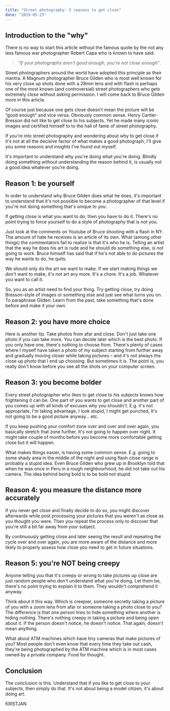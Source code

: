 ```yaml
---
title: "Street photography: 5 reasons to get close"
date: "2019-05-23"
---
```


## Introduction to the "why"

There is no way to start this article without the famous quote by the not any less famous war photographer Robert Capa who is known to have said:

> _“If your photographs aren't good enough, you're not close enough”_.

Street photographers around the world have adopted this principle as their mantra. A Magnum photographer Bruce Gilden who is most well known for his very close up shots done with a 28mm lens and with flash is perhaps one of the most known (and controversial) street photographers who gets extremely close without asking permission. I will come back to Bruce Gilden more in this article.

Of course just because one gets close doesn't mean the picture will be “good enough” and vice versa. Obviously common sense. Henry Cartier-Bresson did not like to get close to his subjects. Yet he made many iconic images and certified himself to to the hall of fame of street photography.

If you're into street photography and wondering about why to get close if it's not at all the decisive factor of what makes a good photograph, I'll give you some reasons and insights I've found out myself.

It's important to understand why you're doing what you're doing. Blindly doing something without understanding the reason behind it, is usually not a good idea whatever you're doing.

## Reason 1: be yourself

In order to understand why Bruce Gilden does what he does, it's important to understand that it's not possible to become a photographer of that level if you're not doing something that's unique to you.

If getting close is what you want to do, then you have to do it. There's no point trying to force yourself to do a style of photography that is not you.

Just look at the comments on Youtube of Bruce shooting with a flash in NY. The amount of hate he receives is an article of its own. What (among other things) the commentators fail to realize is that it's who he is. Telling an artist that the way he does his art is rude and he should do something else, is not going to work. Bruce himself has said that if he's not able to do pictures the way he wants to do, he quits.

We should only do the art we want to make. If we start making things we don't want to make, it's not art any more. It's a chore. It's a job. Whatever you want to call it.

So, you as an artist need to find your thing. Try getting close, try doing Bresson-style of images or something else and just see what turns you on. To paraphrase Gilden: Learn from the past, take something that's done before and make it your own.

## Reason 2: you have more choice

Here is another tip. Take photos from afar and close. Don't just take one photo if you can take more. You can decide later which is the best photo. If you only have one, there's nothing to choose from. There's plenty of cases where I myself have taken a photo of my subject starting from further away and gradually moving closer while taking pictures – and it's not always the close up photo that I end up choosing. But sometimes it is. The point is, you really don't know before you see all the shots on your computer screen.

## Reason 3: you become bolder

Every street photographer who likes to get close to his subjects knows how frightening it can be. One part of you wants to get close and another part of you comes up with all kinds of excuses why you shouldn't. E.g. it's not appropriate, I'm taking advantage, I look stupid, I might get punched, It's not going to be a good picture anyway… etc.

If you keep pushing your comfort zone over and over and over again, you basically stretch that zone further. It's not going to happen over night. It might take couple of months before you become more comfortable getting close but it will happen.

What makes things easier, is having some common sense. E.g. going to some shady area in the middle of the night and using flash close range is probably a stupid idea. Even Bruce Gilden who grew up in Brooklyn told that when he was once in Peru in a rough neighbourhood, he did not take out his camera. The idea behind being bold is to be bold not stupid.

## Reason 4: you measure the distance more accurately

If you never get close and finally decide to do so, you might discover afterwards while post processing your pictures that you weren't as close as you thought you were. Then you repeat the process only to discover that you're still a bit far away from your subject.

By continuously getting close and later seeing the result and repeating the cycle over and over again, you are more aware of the distance and more likely to properly assess how close you need to get in future situations.

## Reason 5: you're NOT being creepy

Anyone telling you that it's creepy or wrong to take pictures up close are just random people who don't understand what you're doing. Let them be, there's no point trying to explain it to them. They wouldn't comprehend it anyway.

Think about it this way. Which is creepier, someone secretly taking a picture of you with a zoom lens from afar or someone taking a photo close to you? The difference is that one person tries to hide something where another is hiding nothing. There's nothing creepy in taking a picture and being open about it. If the person doesn't notice, he doesn't notice. That again, doesn't mean anything.

What about ATM machines which have tiny cameras that make pictures of you? Most people don't even know that every time they take out cash, they're being photographed by the ATM machine which is in most cases owned by a private company. Food for thought.

## Conclusion

The conclusion is this. Understand that if you like to get close to your subjects, then simply do that. It's not about being a model citizen, it's about doing art.

KRISTJAN
